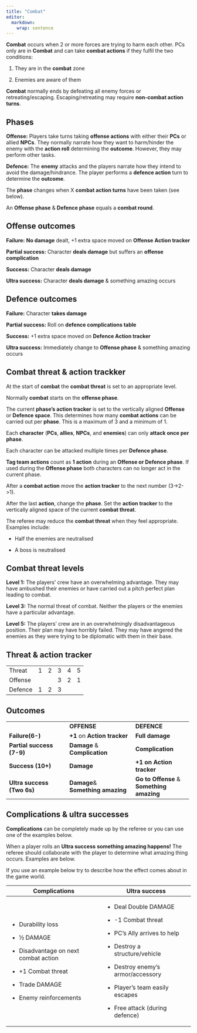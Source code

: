 ```yaml
---
title: "Combat"
editor: 
  markdown: 
    wrap: sentence
---
```


**Combat** occurs when 2 or more forces are trying to harm each other.
PCs only are in **Combat** and can take **combat actions** if they fulfil the two conditions:

1.  They are in the **combat** zone

2.  Enemies are aware of them

**Combat** normally ends by defeating all enemy forces or retreating/escaping.
Escaping/retreating may require **non-combat action turns**.

## **Phases**

**Offense:** Players take turns taking **offense actions** with either their **PCs** or allied **NPCs**.
They normally narrate how they want to harm/hinder the enemy with the **action roll** determining the **outcome**.
However, they may perform other tasks.

**Defence:** The **enemy** attacks and the players narrate how they intend to avoid the damage/hindrance.
The player performs a **defence action** turn to determine the **outcome**.

The **phase** changes when X **combat action turns** have been taken (see below).

An **Offense phase** & **Defence phase** equals a **combat round**.

## **Offense outcomes**

**Failure:** **No damage** dealt, +1 extra space moved on **Offense** **Action tracker**

**Partial success:** Character **deals damage** but suffers an **offense complication**

**Success:** Character **deals damage**

**Ultra success:** Character **deals damage** & something amazing occurs

## **Defence outcomes**

**Failure:** Character **takes damage**

**Partial success:** Roll on **defence complications table**

**Success:** +1 extra space moved on **Defence Action tracker**

**Ultra success:** Immediately change to **Offense phase** & something amazing occurs

## **Combat threat & action trackker**

At the start of **combat** the **combat threat** is set to an appropriate level.

Normally **combat** starts on the **offense phase**.

The current **phase’s action tracker** is set to the vertically aligned **Offense** or **Defence space**.
This determines how many **combat actions** can be carried out per **phase**.
This is a maximum of 3 and a minimum of 1.

Each **character** (**PCs**, **allies**, **NPCs**, and **enemies**) can only **attack once per phase**.

Each character can be attacked multiple times per **Defence phase**.

**Tag team actions** count as **1 action** during an **Offense or Defence phase**.
If used during the **Offense phase** both characters can no longer act in the current phase. 

After a **combat action** move the **action tracker** to the next number (3-\>2-\>1).

After the last **action**, change the **phase**.
Set the **action tracker** to the vertically aligned space of the current **combat threat**.

The referee may reduce the **combat threat** when they feel appropriate.
Examples include:

-   Half the enemies are neutralised

-   A boss is neutralised

## **Combat threat levels**

**Level 1:** The players’ crew have an overwhelming advantage.
They may have ambushed their enemies or have carried out a pitch perfect plan leading to combat.

**Level 3:** The normal threat of combat.
Neither the players or the enemies have a particular advantage. 

**Level 5:** The players’ crew are in an overwhelmingly disadvantageous position.
Their plan may have horribly failed.
They may have angered the enemies as they were trying to be diplomatic with them in their base.

## **Threat & action tracker**

|         |     |     |     |     |     |
|---------|-----|-----|-----|-----|-----|
| Threat  | 1   | 2   | 3   | 4   | 5   |
| Offense |     |     | 3   | 2   | 1   |
| Defence | 1   | 2   | 3   |     |     |

## **Outcomes**

+----------------------------+-------------------------------+--------------------------+
|                            | **OFFENSE**                   | **DEFENCE**              |
+----------------------------+-------------------------------+--------------------------+
| **Failure(6-)**            | **+1** on **Action tracker**  | **Full damage**          |
+----------------------------+-------------------------------+--------------------------+
| **Partial success (7-9)**  | **Damage** & **Complication** | **Complication**         |
+----------------------------+-------------------------------+--------------------------+
| **Success (10+)**          | **Damage**                    | **+1 on Action tracker** |
+----------------------------+-------------------------------+--------------------------+
| **Ultra success (Two 6s)** | **Damage**&\                  | **Go to Offense** & **\  |
|                            | **Something amazing**         | Something amazing**      |
+----------------------------+-------------------------------+--------------------------+

## **Complications & ultra successes**

**Complications** can be completely made up by the referee or you can use one of the examples below.

When a player rolls an **Ultra success** **something amazing happens!** The referee should collaborate with the player to determine what amazing thing occurs.
Examples are below.

If you use an example below try to describe how the effect comes about in the game world.

+----------------------------------------+-------------------------------------+
| **Complications**                      | **Ultra success**                   |
+========================================+=====================================+
| -   Durability loss                    | -   Deal Double DAMAGE              |
|                                        |                                     |
| -   ½ DAMAGE                           | -   -1 Combat threat                |
|                                        |                                     |
| -   Disadvantage on next combat action | -   PC’s Ally arrives to help       |
|                                        |                                     |
| -   +1 Combat threat                   | -   Destroy a structure/vehicle     |
|                                        |                                     |
| -   Trade DAMAGE                       | -   Destroy enemy's armor/accessory |
|                                        |                                     |
| -   Enemy reinforcements               | -   Player’s team easily escapes    |
|                                        |                                     |
|                                        | -   Free attack (during defence)    |
+----------------------------------------+-------------------------------------+
